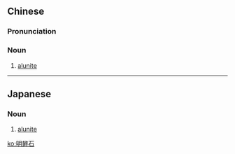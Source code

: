 {{also|明矾石}}
==Chinese==
{{zh-forms|type=21|s=明矾石}}

===Pronunciation===
{{zh-pron
|m=míngfánshí
|c=ming4 faan4 sek6
|cat=n
}}

===Noun===
{{zh-noun}}

# {{lb|zh|mineral}} [[alunite]]

----

==Japanese==
{{ja-kanjitab|みょう|ばん|せき|yomi=o}}

===Noun===
{{ja-noun|みょうばんせき}}

# {{lb|ja|mineral|sort=みょうばんせき}} [[alunite]]

[[ko:明礬石]]